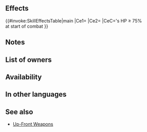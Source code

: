 {{Weapon Infobox
|tagid=SID_正々堂々の斧
|intID=4381
|image=wep_ax162
|exclusive=0
|weaponType=Axe
|cost=200
|might=10
|range=1
|effect=At start of combat, if foe's HP ≥ 75%, grants Atk/Spd+5 to unit and neutralizes unit's penalties to Atk/Spd during combat.
|required=Steel Axe
|next=Up-Front Axe+
|promotionRarity=5
|promotionTier=1
|properties=random_owner
}}
==Effects==
{{#invoke:SkillEffectsTable|main
|Ce1={{Eft|Temporary buffs|Atk/Spd|5}}
|Ce2={{Eft|Neutralize Penalties|Atk/Spd}}
|CeC={{Tgt|Foe}}'s HP ≥ 75%<br>at start of combat
}}
==Notes==
{{Temporary buffs}}
{{Penalty neutralization}}
==List of owners==
{{Skill Hero List}}
==Availability==
{{PassiveFocusList}}
{{PassiveDistributionList}}
{{PassiveCombatManualList}}
==In other languages==
{{OtherLanguages
|japanese=
|german=
|spanishEU=
|spanishLA=
|french=
|italian=
|chineseTW=
|portuguese=
}}
==See also==
{{See also skills|cond=(Description LIKE '%if foe_s HP ≥ ___, grants Atk/Spd+%neutralizes unit_s penalties%' OR Description LIKE '%if foe_s HP ≥ ___, grants Atk/Spd+%neutralizes penalties%') AND WikiName NOT LIKE '%Up-Front%' AND Exclusive='1'}}
* [[Skill families/Weapons#Up-Front|Up-Front Weapons]]
{{Weapons Navbox}}